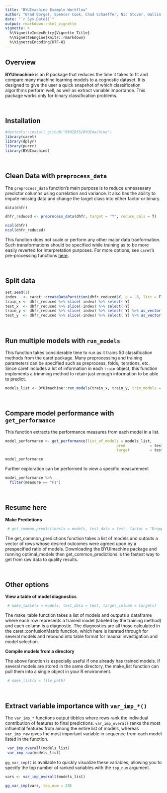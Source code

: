 ```yaml
---
title: "BYUImachine Example Workflow"
author: "Brad Borget, Spencer Cook, Chad Schaeffer, Nic Stover, Dallin Webb"
date: "`r Sys.Date()`"
output: rmarkdown::html_vignette
vignette: >
  %\VignetteIndexEntry{Vignette Title}
  %\VignetteEngine{knitr::rmarkdown}
  %\VignetteEncoding{UTF-8}
---
```


## Overview

**BYUImachine** is an R package that reduces the time it takes to fit and compare many machine learning models to a cognostic dataset. It is designed to give the user a quick snapshot of which classification algorithms perform well, as well as extract variable importance. This package works only for binary classification problems.

<br>

## Installation

```r
#devtools::install_github("BYUIDSS/BYUImachine")
library(caret)
library(dplyr)
library(purrr)
library(BYUImachine)
```


<br>

## Clean Data with `preprocess_data`

The `preprocess_data` function's main purpose is to reduce unnessesary predictor columns using correlation and variance. It also has the ability to impute missing data and change the target class into either factor or binary. 

```r
data(dhfr)

dhfr_reduced <- preprocess_data(dhfr, target = "Y", reduce_cols = T)
```

```r
ncol(dhfr)
ncol(dhfr_reduced)
```


This function does not scale or perform any other major data tranformation. Such transformations should be specified while training as to be more easily reverted for interpretation purposes. For more options, see `caret`'s pre-processing functions [here](http://topepo.github.io/caret/pre-processing.html){target="_blank"}.

<br>

## Split data

```r
set.seed(1)
index   <- caret::createDataPartition(dhfr_reduced$Y, p = .8, list = F)
train_x <- dhfr_reduced %>% slice( index) %>% select(-Y)
test_x  <- dhfr_reduced %>% slice(-index) %>% select(-Y)
train_y <- dhfr_reduced %>% slice( index) %>% select( Y) %>% as_vector() %>% unname()
test_y  <- dhfr_reduced %>% slice(-index) %>% select( Y) %>% as_vector() %>% unname()
```


<br>

## Run multiple models with `run_models`

This function takes considerable time to run as it trains 50 classification methods from the caret package. Many preprocessing and training parameters can be specified such as preprocess, folds, iterations, etc. Since caret includes a lot of information in each `train` object, this function implements a trimming method to retain just enough information to be able to predict.

```r
models_list <- BYUImachine::run_models(train_x, train_y, trim_models = TRUE)
```

<br>

## Compare model performance with `get_performance`

This function extracts the performance measures from each model in a list.

```r
model_performance <- get_performance(list_of_models = models_list,
                                                  pred           = test_x,
                                                  target         = test_y)

model_performance
```

Further exploration can be performed to view a specific measurement 

```r
model_performance %>%
  filter(measure == "F1")
```


<br>

## Resume here

**Make Predictions**

```r
 # get_common_predictions(x = models, test_data = test, factor = "Dropped", threshold = 0.90)
```

The get_common_predictions function takes a list of models and outputs a vector of rows whose desired outcomes were agreed upon by a prespecified ratio of models. Downloading the BYUImachine package and running optimal_models then get_common_predictions is the fastest way to get from raw data to quality results.

<br>

## Other options

**View a table of model diagnostics**

```r
 # make_table(x = models, test_data = test, target_column = targets)
```

The make_table function takes a list of models and outputs a dataframe where each row represents a trained model (labeled by the training method) and each column is a diagnostic. The diagnostics are all those calculated in the caret::confusionMatrix function, which here is iterated through for several models and rebound into table format for maunal investigation and model selection.

**Compile models from a directory**

The above function is especially useful if one already has trained models. If several models are stored in the same directory, the make_list function can pull them into a single object in your R environment.

```r
 # make_list(x = file_path)
```

<br>

## Extract variable importance with `var_imp_*()`

The `var_imp_*` functions output tibbles where rows rank the individual contribution of features to final predictions. `var_imp_overall` ranks the most influential features from among the entire list of models, whereas `var_imp_raw` gives the most important variable in sequence from each model listed in the function.

```r
 var_imp_overall(models_list)
 var_imp_raw(models_list)
```

`gg_var_imp()` is available to quickly visualize these variables, allowing you to specify the top number of ranked variables with the `top_num` argument.

```r
vars <- var_imp_overall(models_list)

gg_var_imp(vars, top_num = 20)
```


